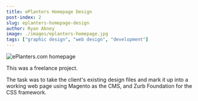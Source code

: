 ```yaml
---
title: ePlanters Homepage Design
post-index: 2
slug: eplanters-homepage-design
author: Ryan Abney
image: ./images/eplanters-homepage.jpg
tags: ["graphic design", "web design", "development"]
---
```


![ePlanters.com homepage](./images/eplanters-homepage.jpg)

This was a freelance project.

The task was to take the client's existing design files and mark it up into a working web page using Magento as the CMS, and Zurb Foundation for the CSS framework.